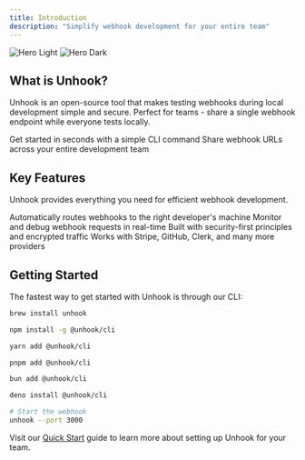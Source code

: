 ```yaml
---
title: Introduction
description: "Simplify webhook development for your entire team"
---
```


<img
  className="block dark:hidden"
  src="/images/hero-light.png"
  alt="Hero Light"
/>
<img
  className="hidden dark:block"
  src="/images/hero-dark.png"
  alt="Hero Dark"
/>

## What is Unhook?

Unhook is an open-source tool that makes testing webhooks during local development simple and secure. Perfect for teams - share a single webhook endpoint while everyone tests locally.

<CardGroup cols={2}>
  <Card
    title="Quick Start"
    icon="rocket"
    href="/quickstart"
  >
    Get started in seconds with a simple CLI command
  </Card>
  <Card
    title="Team Features"
    icon="users"
    href="/team-features"
  >
    Share webhook URLs across your entire development team
  </Card>
</CardGroup>

## Key Features

Unhook provides everything you need for efficient webhook development.

<CardGroup cols={2}>
  <Card
    title="Smart Distribution"
    icon="route"
    href="/features/routing"
  >
    Automatically routes webhooks to the right developer's machine
  </Card>
  <Card
    title="Real-time Dashboard"
    icon="gauge"
    href="/features/dashboard"
  >
    Monitor and debug webhook requests in real-time
  </Card>
  <Card
    title="End-to-End Security"
    icon="shield"
    href="/security"
  >
    Built with security-first principles and encrypted traffic
  </Card>
  <Card
    title="Provider Support"
    icon="plug"
    href="/providers"
  >
    Works with Stripe, GitHub, Clerk, and many more providers
  </Card>
</CardGroup>

## Getting Started

The fastest way to get started with Unhook is through our CLI:

<CodeGroup>

```bash homebrew
brew install unhook
```

```bash npm
npm install -g @unhook/cli
```

```bash yarn
yarn add @unhook/cli
```

```bash pnpm
pnpm add @unhook/cli
```

```bash bun
bun add @unhook/cli
```

```bash deno
deno install @unhook/cli
```
</CodeGroup>

```bash
# Start the webhook
unhook --port 3000
```

Visit our [Quick Start](/quickstart) guide to learn more about setting up Unhook for your team.
